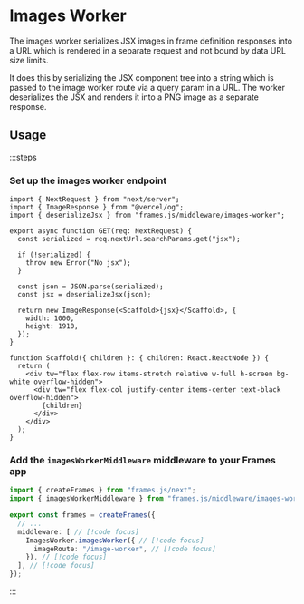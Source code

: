 # Images Worker

The images worker serializes JSX images in frame definition responses into a URL which is rendered in a separate request and not bound by data URL size limits.

It does this by serializing the JSX component tree into a string which is passed to the image worker route via a query param in a URL. The worker deserializes the JSX and renders it into a PNG image as a separate response.

## Usage

:::steps

### Set up the images worker endpoint

```tsx [./images-worker/route.tsx]
import { NextRequest } from "next/server";
import { ImageResponse } from "@vercel/og";
import { deserializeJsx } from "frames.js/middleware/images-worker";

export async function GET(req: NextRequest) {
  const serialized = req.nextUrl.searchParams.get("jsx");

  if (!serialized) {
    throw new Error("No jsx");
  }

  const json = JSON.parse(serialized);
  const jsx = deserializeJsx(json);

  return new ImageResponse(<Scaffold>{jsx}</Scaffold>, {
    width: 1000,
    height: 1910,
  });
}

function Scaffold({ children }: { children: React.ReactNode }) {
  return (
    <div tw="flex flex-row items-stretch relative w-full h-screen bg-white overflow-hidden">
      <div tw="flex flex-col justify-center items-center text-black overflow-hidden">
        {children}
      </div>
    </div>
  );
}
```

### Add the `imagesWorkerMiddleware` middleware to your Frames app

```ts [./frames/frames.ts]
import { createFrames } from "frames.js/next";
import { imagesWorkerMiddleware } from "frames.js/middleware/images-worker";  // [!code focus]

export const frames = createFrames({
  // ...
  middleware: [ // [!code focus]
    ImagesWorker.imagesWorker({ // [!code focus]
      imageRoute: "/image-worker", // [!code focus]
    }), // [!code focus]
  ], // [!code focus]
});
```

:::
